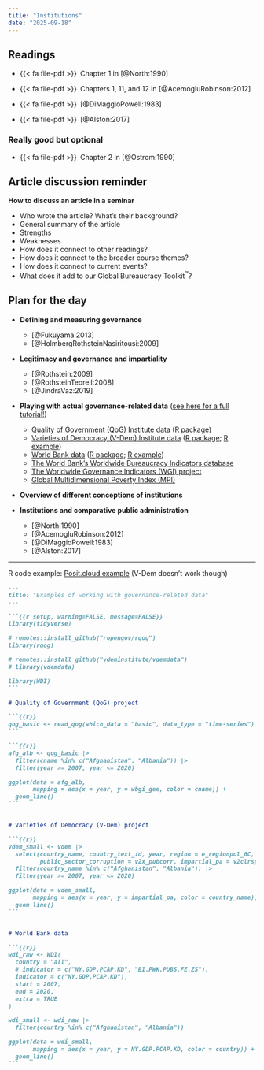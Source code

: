 ```yaml
---
title: "Institutions"
date: "2025-09-18"
---
```


## Readings

- {{< fa file-pdf >}}&ensp;Chapter 1 in [@North:1990]

- {{< fa file-pdf >}}&ensp;Chapters 1, 11, and 12 in [@AcemogluRobinson:2012]

- {{< fa file-pdf >}}&ensp;[@DiMaggioPowell:1983]

- {{< fa file-pdf >}}&ensp;[@Alston:2017]

### Really good but optional

- {{< fa file-pdf >}}&ensp;Chapter 2 in [@Ostrom:1990]


## Article discussion reminder

**How to discuss an article in a seminar**

- Who wrote the article? What’s their background?
- General summary of the article
- Strengths
- Weaknesses
- How does it connect to other readings?
- How does it connect to the broader course themes?
- How does it connect to current events?
- What does it add to our Global Bureaucracy Toolkit^™^?


## Plan for the day

- **Defining and measuring governance**

  - [@Fukuyama:2013]
  - [@HolmbergRothsteinNasiritousi:2009]
  
- **Legitimacy and governance and impartiality**

  - [@Rothstein:2009]
  - [@RothsteinTeorell:2008]
  - [@JindraVaz:2019]

- **Playing with actual governance-related data** ([see here for a full tutorial!](/assignment/data-exploration.qmd))

  - [Quality of Government (QoG) Institute data](https://www.gu.se/en/quality-government/qog-data) ([R package](http://ropengov.github.io/rqog/))
  - [Varieties of Democracy (V-Dem) Institute data](https://www.v-dem.net/) ([R package](https://github.com/vdeminstitute/vdemdata); [R example](https://www.andrewheiss.com/blog/2022/05/20/marginalia/index.html#slopes-and-marginal-effects))
  - [World Bank data](https://data.worldbank.org/) ([R package](https://vincentarelbundock.github.io/WDI/); [R example](http://svmiller.com/blog/2021/02/gank-world-bank-data-with-wdi-in-r/))
  - [The World Bank's Worldwide Bureaucracy Indicators database](https://datacatalog.worldbank.org/search/dataset/0038132)
  - [The Worldwide Governance Indicators (WGI) project](https://info.worldbank.org/governance/wgi/)
  - [Global Multidimensional Poverty Index (MPI)](https://ophi.org.uk/multidimensional-poverty-index/)

- **Overview of different conceptions of institutions**

- **Institutions and comparative public administration**

  - [@North:1990]
  - [@AcemogluRobinson:2012]
  - [@DiMaggioPowell:1983]
  - [@Alston:2017]

---

R code example: [Posit.cloud example](https://posit.cloud/content/10948821) (V-Dem doesn't work though)

````markdown
---
title: "Examples of working with governance-related data"
---

```{{r setup, warning=FALSE, message=FALSE}}
library(tidyverse)

# remotes::install_github("ropengov/rqog")
library(rqog)

# remotes::install_github("vdeminstitute/vdemdata")
# library(vdemdata)

library(WDI)
```

# Quality of Government (QoG) project

```{{r}}
qog_basic <- read_qog(which_data = "basic", data_type = "time-series")
```

```{{r}}
afg_alb <- qog_basic |> 
  filter(cname %in% c("Afghanistan", "Albania")) |> 
  filter(year >= 2007, year <= 2020)

ggplot(data = afg_alb,
       mapping = aes(x = year, y = wbgi_gee, color = cname)) +
  geom_line()
```


# Varieties of Democracy (V-Dem) project

```{{r}}
vdem_small <- vdem |>
  select(country_name, country_text_id, year, region = e_regionpol_6C,
         public_sector_corruption = v2x_pubcorr, impartial_pa = v2clrspct) |>
  filter(country_name %in% c("Afghanistan", "Albania")) |>
  filter(year >= 2007, year <= 2020)

ggplot(data = vdem_small,
       mapping = aes(x = year, y = impartial_pa, color = country_name)) +
  geom_line()
```


# World Bank data

```{{r}}
wdi_raw <- WDI(
  country = "all",
  # indicator = c("NY.GDP.PCAP.KD", "BI.PWK.PUBS.FE.ZS"),
  indicator = c("NY.GDP.PCAP.KD"),
  start = 2007,
  end = 2020,
  extra = TRUE
)

wdi_small <- wdi_raw |> 
  filter(country %in% c("Afghanistan", "Albania"))

ggplot(data = wdi_small,
       mapping = aes(x = year, y = NY.GDP.PCAP.KD, color = country)) +
  geom_line()
```
````
